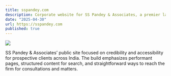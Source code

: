 ```yaml
---
title: sspandey.com
description: Corporate website for SS Pandey & Associates, a premier law firm in India. Designed and built a clean, fast, and trustworthy web presence with clear practice areas, attorney profiles, and contact flows to improve discovery and client intake.
date: "2025-04-30"
url: https://sspandey.com
published: true
---
```


[![](/ProjectPngs/sspandey.png)](https://sspandey.com)

SS Pandey & Associates’ public site focused on credibility and accessibility for prospective clients across India. The build emphasizes performant pages, structured content for search, and straightforward ways to reach the firm for consultations and matters.
